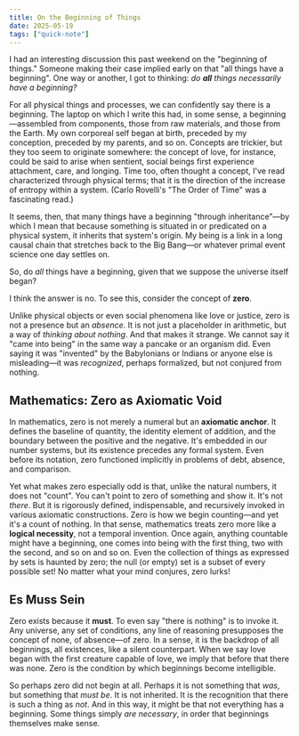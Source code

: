 ```yaml
---
title: On the Beginning of Things
date: 2025-05-19
tags: ["quick-note"]
---
```


I had an interesting discussion this past weekend on the "beginning of things." Someone making their case implied early on that "all things have a beginning". One way or another, I got to thinking: *do **all** things necessarily have a beginning?*

For all physical things and processes, we can confidently say there is a beginning. The laptop on which I write this had, in some sense, a beginning—assembled from components, those from raw materials, and those from the Earth. My own corporeal self began at birth, preceded by my conception, preceded by my parents, and so on. Concepts are trickier, but they too seem to originate somewhere: the concept of love, for instance, could be said to arise when sentient, social beings first experience attachment, care, and longing. Time too, often thought a concept, I've read characterized through physical terms; that it is the direction of the increase of entropy within a system. (Carlo Rovelli's "The Order of Time" was a fascinating read.)

It seems, then, that many things have a beginning "through inheritance”—by which I mean that because something is situated in or predicated on a physical system, it inherits that system's origin. My being is a link in a long causal chain that stretches back to the Big Bang—or whatever primal event science one day settles on.

So, do *all* things have a beginning, given that we suppose the universe itself began?

I think the answer is no. To see this, consider the concept of **zero**.

Unlike physical objects or even social phenomena like love or justice, zero is not a presence but an *absence*. It is not just a placeholder in arithmetic, but a way of *thinking about nothing*. And that makes it strange. We cannot say it "came into being" in the same way a pancake or an organism did. Even saying it was "invented" by the Babylonians or Indians or anyone else is misleading—it was *recognized*, perhaps formalized, but not conjured from nothing.

## Mathematics: Zero as Axiomatic Void

In mathematics, zero is not merely a numeral but an **axiomatic anchor**. It defines the baseline of quantity, the identity element of addition, and the boundary between the positive and the negative. It's embedded in our number systems, but its existence precedes any formal system. Even before its notation, zero functioned implicitly in problems of debt, absence, and comparison.

Yet what makes zero especially odd is that, unlike the natural numbers, it does not "count". You can't point to zero of something and show it. It's not *there*. But it is rigorously defined, indispensable, and recursively invoked in various axiomatic constructions. Zero is how we begin counting—and yet it's a count of nothing. In that sense, mathematics treats zero more like a **logical necessity**, not a temporal invention. Once again, anything countable might have a beginning, one comes into being with the first thing, two with the second, and so on and so on. Even the collection of things as expressed by sets is haunted by zero; the null (or empty) set is a subset of every possible set! No matter what your mind conjures, zero lurks!

## Es Muss Sein
Zero exists because it **must**. To even say "there is nothing" is to invoke it. Any universe, any set of conditions, any line of reasoning presupposes the concept of none, of absence—of zero. In a sense, it is the backdrop of all beginnings, all existences, like a silent counterpart. When we say love began with the first creature capable of love, we imply that before that there was none. Zero is the condition by which beginnings become intelligible. 

So perhaps zero did not begin at all. Perhaps it is not something that *was*, but something that *must be*. It is not inherited. It is the recognition that there is such a thing as *not*. And in this way, it might be that not everything has a beginning. Some things simply *are necessary*, in order that beginnings themselves make sense.